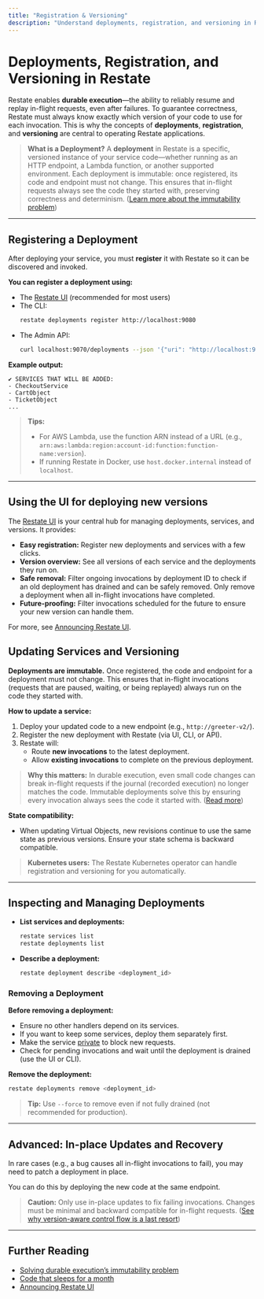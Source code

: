 ```yaml
---
title: "Registration & Versioning"
description: "Understand deployments, registration, and versioning in Restate."
---
```


# Deployments, Registration, and Versioning in Restate

Restate enables **durable execution**—the ability to reliably resume and replay in-flight requests, even after failures. To guarantee correctness, Restate must always know exactly which version of your code to use for each invocation. This is why the concepts of **deployments**, **registration**, and **versioning** are central to operating Restate applications.

> **What is a Deployment?**
> A **deployment** in Restate is a specific, versioned instance of your service code—whether running as an HTTP endpoint, a Lambda function, or another supported environment. Each deployment is immutable: once registered, its code and endpoint must not change. This ensures that in-flight requests always see the code they started with, preserving correctness and determinism. ([Learn more about the immutability problem](https://restate.dev/blog/solving-durable-executions-immutability-problem/))

---

## Registering a Deployment

After deploying your service, you must **register** it with Restate so it can be discovered and invoked.

**You can register a deployment using:**
- The [Restate UI](/develop/local_dev#restate-ui) (recommended for most users)
- The CLI:
  ```bash
  restate deployments register http://localhost:9080
  ```
- The Admin API:
  ```bash
  curl localhost:9070/deployments --json '{"uri": "http://localhost:9080"}'
  ```

**Example output:**
```shell
✔ SERVICES THAT WILL BE ADDED:
- CheckoutService
- CartObject
- TicketObject
...
```

> **Tips:**
> - For AWS Lambda, use the function ARN instead of a URL (e.g., `arn:aws:lambda:region:account-id:function:function-name:version`).
> - If running Restate in Docker, use `host.docker.internal` instead of `localhost`.

---

## Using the UI for deploying new versions

The [Restate UI](http://localhost:9070) is your central hub for managing deployments, services, and versions. It provides:

- **Easy registration:** Register new deployments and services with a few clicks.
- **Version overview:** See all versions of each service and the deployments they run on.
- **Safe removal:** Filter ongoing invocations by deployment ID to check if an old deployment has drained and can be safely removed. Only remove a deployment when all in-flight invocations have completed.
- **Future-proofing:** Filter invocations scheduled for the future to ensure your new version can handle them.

For more, see [Announcing Restate UI](https://restate.dev/blog/announcing-restate-ui/).

## Updating Services and Versioning

**Deployments are immutable.** Once registered, the code and endpoint for a deployment must not change. This ensures that in-flight invocations (requests that are paused, waiting, or being replayed) always run on the code they started with.

**How to update a service:**
1. Deploy your updated code to a new endpoint (e.g., `http://greeter-v2/`).
2. Register the new deployment with Restate (via UI, CLI, or API).
3. Restate will:
   - Route **new invocations** to the latest deployment.
   - Allow **existing invocations** to complete on the previous deployment.

> **Why this matters:**
> In durable execution, even small code changes can break in-flight requests if the journal (recorded execution) no longer matches the code. Immutable deployments solve this by ensuring every invocation always sees the code it started with. ([Read more](https://restate.dev/blog/solving-durable-executions-immutability-problem/))

**State compatibility:**
- When updating Virtual Objects, new revisions continue to use the same state as previous versions. Ensure your state schema is backward compatible.

> **Kubernetes users:**
> The Restate Kubernetes operator can handle registration and versioning for you automatically.

---

## Inspecting and Managing Deployments

- **List services and deployments:**
  ```bash
  restate services list
  restate deployments list
  ```
- **Describe a deployment:**
  ```bash
  restate deployment describe <deployment_id>
  ```

### Removing a Deployment

**Before removing a deployment:**
- Ensure no other handlers depend on its services.
- If you want to keep some services, deploy them separately first.
- Make the service [private](/operate/security#private-services) to block new requests.
- Check for pending invocations and wait until the deployment is drained (use the UI or CLI).

**Remove the deployment:**
```bash
restate deployments remove <deployment_id>
```
> **Tip:** Use `--force` to remove even if not fully drained (not recommended for production).

---

## Advanced: In-place Updates and Recovery

In rare cases (e.g., a bug causes all in-flight invocations to fail), you may need to patch a deployment in place.

You can do this by deploying the new code at the same endpoint.


> **Caution:**
> Only use in-place updates to fix failing invocations. Changes must be minimal and backward compatible for in-flight requests. ([See why version-aware control flow is a last resort](https://restate.dev/blog/code-that-sleeps-for-a-month/))

---

## Further Reading

- [Solving durable execution’s immutability problem](https://restate.dev/blog/solving-durable-executions-immutability-problem/)
- [Code that sleeps for a month](https://restate.dev/blog/code-that-sleeps-for-a-month/)
- [Announcing Restate UI](https://restate.dev/blog/announcing-restate-ui/)
